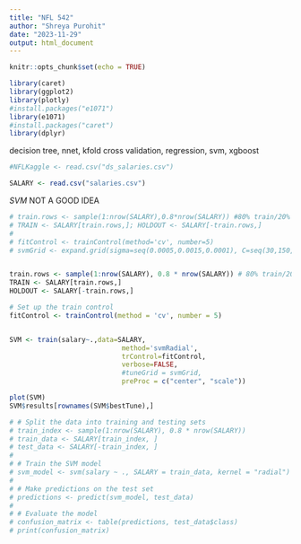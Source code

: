 ---
title: "NFL 542"
author: "Shreya Purohit"
date: "2023-11-29"
output: html_document
---

```{r setup, include=FALSE}
knitr::opts_chunk$set(echo = TRUE)
```

```{r}
library(caret)
library(ggplot2)
library(plotly)
#install.packages("e1071")
library(e1071)
#install.packages("caret")
library(dplyr)

```

decision tree, nnet, kfold cross validation, regression, svm, xgboost

```{r}
#NFLKaggle <- read.csv("ds_salaries.csv")

SALARY <- read.csv("salaries.csv")
```



*SVM* NOT A GOOD IDEA
```{r}

# train.rows <- sample(1:nrow(SALARY),0.8*nrow(SALARY)) #80% train/20% holdout
# TRAIN <- SALARY[train.rows,]; HOLDOUT <- SALARY[-train.rows,]
# 
# fitControl <- trainControl(method='cv', number=5)
# svmGrid <- expand.grid(sigma=seq(0.0005,0.0015,0.0001), C=seq(30,150,5))


train.rows <- sample(1:nrow(SALARY), 0.8 * nrow(SALARY)) # 80% train/20% holdout
TRAIN <- SALARY[train.rows,]
HOLDOUT <- SALARY[-train.rows,]

# Set up the train control
fitControl <- trainControl(method = 'cv', number = 5)


SVM <- train(salary~.,data=SALARY,
                            method='svmRadial',
                            trControl=fitControl,
                            verbose=FALSE,
                            #tuneGrid = svmGrid,
                            preProc = c("center", "scale"))

plot(SVM)
SVM$results[rownames(SVM$bestTune),]

# # Split the data into training and testing sets
# train_index <- sample(1:nrow(SALARY), 0.8 * nrow(SALARY))
# train_data <- SALARY[train_index, ]
# test_data <- SALARY[-train_index, ]
# 
# # Train the SVM model
# svm_model <- svm(salary ~ ., SALARY = train_data, kernel = "radial")
# 
# # Make predictions on the test set
# predictions <- predict(svm_model, test_data)
# 
# # Evaluate the model
# confusion_matrix <- table(predictions, test_data$class)
# print(confusion_matrix)
```



